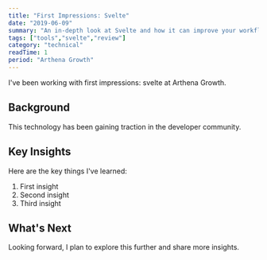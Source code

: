 ```yaml
---
title: "First Impressions: Svelte"
date: "2019-06-09"
summary: "An in-depth look at Svelte and how it can improve your workflow."
tags: ["tools","svelte","review"]
category: "technical"
readTime: 1
period: "Arthena Growth"
---
```


I've been working with first impressions: svelte at Arthena Growth.

## Background

This technology has been gaining traction in the developer community.

## Key Insights

Here are the key things I've learned:

1. First insight
2. Second insight
3. Third insight

## What's Next

Looking forward, I plan to explore this further and share more insights.

